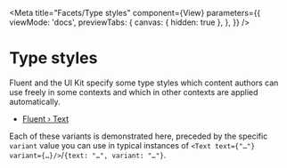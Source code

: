 

<Meta
  title="Facets/Type styles"
  component={View}
  parameters={{
    viewMode: 'docs',
    previewTabs: {
      canvas: { hidden: true },
    },
  }}
/>

# Type styles

Fluent and the UI Kit specify some type styles which content authors can use freely in some contexts and which in other contexts are applied automatically.

- [Fluent › Text](https://www.figma.com/file/IkBEp9pnO4Ep7HH4Bq5xrW/Text?node-id=2%3A895)

Each of these variants is demonstrated here, preceded by the specific `variant` value you can use in typical instances of `<Text text={"…"} variant={…}/>`/`{text: "…", variant: "…"}`.

<Canvas withSource="none">
  <Story name="Type styles">
    <View
      main={
        seed(1234) || {
          title: '',
          blocks: [
            {
              paragraph: [{ text: fake('Default text — {{lorem.sentence}} ') }],
            },
            {
              paragraph: [
                {
                  text: fake('‘emphasized’ — {{lorem.sentence}} '),
                  variant: 'emphasized',
                },
              ],
            },
            {
              paragraph: [
                { text: fake('‘code’ — {{lorem.sentence}} '), variant: 'code' },
              ],
            },
            {
              paragraph: [
                {
                  text: fake('‘subtle’ — {{lorem.sentence}} '),
                  variant: 'subtle',
                },
              ],
            },
            {
              paragraph: [
                {
                  text: fake('‘strong’ — {{lorem.sentence}} '),
                  variant: 'strong',
                },
              ],
            },
            {
              paragraph: [
                {
                  text: fake('‘stronger’ — {{lorem.sentence}} '),
                  variant: 'stronger',
                },
              ],
            },
          ],
        }
      }
    />
  </Story>
</Canvas>

